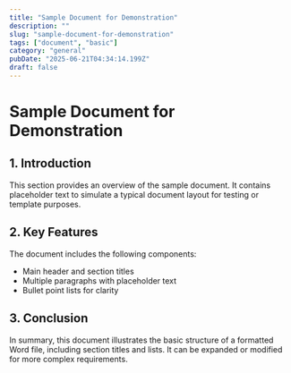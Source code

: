 ```yaml
---
title: "Sample Document for Demonstration"
description: ""
slug: "sample-document-for-demonstration"
tags: ["document", "basic"]
category: "general"
pubDate: "2025-06-21T04:34:14.199Z"
draft: false
---
```


# Sample Document for Demonstration
## 1. Introduction

This section provides an overview of the sample document. It contains placeholder text to simulate a typical document layout for testing or template purposes.

## 2. Key Features

The document includes the following components:

- Main header and section titles
- Multiple paragraphs with placeholder text
- Bullet point lists for clarity

## 3. Conclusion

In summary, this document illustrates the basic structure of a formatted Word file, including section titles and lists. It can be expanded or modified for more complex requirements.
